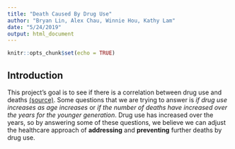 ```yaml
---
title: "Death Caused By Drug Use"
author: "Bryan Lin, Alex Chau, Winnie Hou, Kathy Lam"
date: "5/24/2019"
output: html_document
---
```


```r
knitr::opts_chunk$set(echo = TRUE)
```

## Introduction
This project's goal is to see if there is a correlation between drug use and deaths [(source)](https://www.cdc.gov/nchs/nvss/vsrr/drug-overdose-data.htm). Some questions that we are trying to answer is *if drug use increases as age increases* or *if the number of deaths have increased over the years for the younger generation*. Drug use has increased over the years, so by answering some of these questions, we believe we can adjust the healthcare approach of **addressing** and **preventing** further deaths by drug use. 
